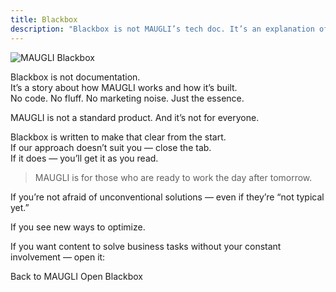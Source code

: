 ```yaml
---
title: Blackbox
description: "Blackbox is not MAUGLI’s tech doc. It’s an explanation of how it works — in simple words."
---
```



![MAUGLI Blackbox](/assets/og_image_en.webp)

Blackbox is not documentation.  
It’s a story about how MAUGLI works and how it’s built.  
No code. No fluff. No marketing noise. Just the essence.

MAUGLI is not a standard product. And it’s not for everyone.

Blackbox is written to make that clear from the start.  
If our approach doesn’t suit you — close the tab.  
If it does — you’ll get it as you read.

> MAUGLI is for those who are ready to work the day after tomorrow.

If you’re not afraid of unconventional solutions — even if they’re “not typical yet.”

If you see new ways to optimize.

If you want content to solve business tasks without your constant involvement — open it:

<LinkButton  href="https://maugli.cfd" variant="secondary" icon="left-arrow" iconPlacement="start">
  Back to MAUGLI
</LinkButton>
<LinkButton href="/intro/01" variant="primary" icon="seti:license" iconPlacement="start">
  Open Blackbox
</LinkButton>